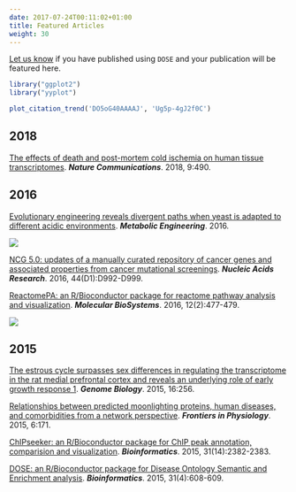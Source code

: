 ```yaml
---
date: 2017-07-24T00:11:02+01:00
title: Featured Articles
weight: 30
---
```



<link rel="stylesheet" href="https://guangchuangyu.github.io/css/academicons.min.css">
<link rel="stylesheet" href="https://guangchuangyu.github.io/css/font-awesome.min.css">


[Let us know](https://github.com/GuangchuangYu/featured_img) if you have published using `DOSE` and your publication will be featured here.

```r
library("ggplot2")
library("yyplot")

plot_citation_trend('DO5oG40AAAAJ', 'Ug5p-4gJ2f0C')
```


## <i class="fa fa-calendar"></i> 2018

[The effects of death and post-mortem cold ischemia on human tissue transcriptomes](https://www.nature.com/articles/s41467-017-02772-x).
**_Nature Communications_**. 2018, 9:490.

## <i class="fa fa-calendar"></i> 2016

[Evolutionary engineering reveals divergent paths when yeast is adapted to different acidic environments](http://www.sciencedirect.com/science/article/pii/S1096717616301756). ***Metabolic Engineering***. 2016.

![](https://guangchuangyu.github.io/featured_img/DOSE/1-s2.0-S1096717616301756-gr3.jpg)

[NCG 5.0: updates of a manually curated repository of cancer genes and associated properties from cancer mutational screenings](https://nar.oxfordjournals.org/content/44/D1/D992.short). **_Nucleic Acids Research_**. 2016, 44(D1):D992-D999.

[ReactomePA: an R/Bioconductor package for reactome pathway analysis and visualization](http://dx.doi.org/10.1039/C5MB00663E). __*Molecular BioSystems*__. 2016, 12(2):477-479.

![](https://guangchuangyu.github.io/featured_img/DOSE/c5mb00663e-f1_hi-res.gif)

## <i class="fa fa-calendar"></i> 2015

[The estrous cycle surpasses sex differences in regulating the transcriptome in the rat medial prefrontal cortex and reveals an underlying role of early growth response 1](https://genomebiology.biomedcentral.com/articles/10.1186/s13059-015-0815-x). **_Genome Biology_**. 2015, 16:256.

[Relationships between predicted moonlighting proteins, human diseases, and comorbidities from a network perspective](http://www.ncbi.nlm.nih.gov/pmc/articles/PMC4477069/). **_Frontiers in Physiology_**. 2015, 6:171.

[ChIPseeker: an R/Bioconductor package for ChIP peak annotation, comparision and visualization](http://bioinformatics.oxfordjournals.org/cgi/content/abstract/btv145). __*Bioinformatics*__. 2015, 31(14):2382-2383.

[DOSE: an R/Bioconductor package for Disease Ontology Semantic and Enrichment analysis](http://bioinformatics.oxfordjournals.org/cgi/content/abstract/btu684). __*Bioinformatics*__. 2015, 31(4):608-609.
